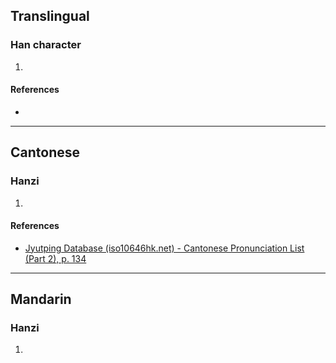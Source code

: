 {{character info/new}}
==Translingual==

===Han character===
{{Han char|rn=76|rad=欠|as=06|sn=10|four=|canj=HTNO|ids=⿰血欠}}

# {{defn|Han|sort=欠06}}

====References====
* {{Han ref|kx=0567.270|dkj=16069|dj=0955.450|hdz=32138.160|uh=6B30|ud=27440}}

----

==Cantonese==

===Hanzi===
{{yue-hanzi|jyut=[[seot1]]|y=seut1}}

# {{defn|lang=yue|sort=欠06}}

====References====
*[http://www.iso10646hk.net/jp/document/download.jsp Jyutping Database (iso10646hk.net) - Cantonese Pronunciation List (Part 2), p. 134]

----

==Mandarin==

===Hanzi===
{{cmn-hanzi|pin=[[xù]] ([[xu4]])|wg=hsü<sup>4</sup>}}

# {{defn|lang=cmn|sort=欠06}}